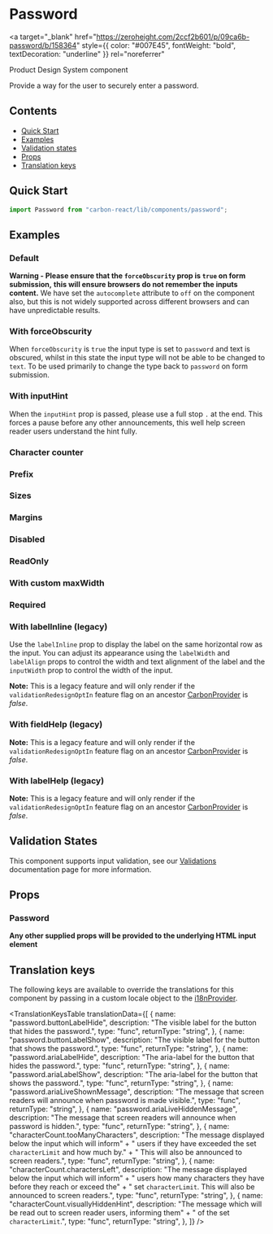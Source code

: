 

<Meta of={PasswordStories} />

# Password

<a
  target="_blank"
  href="https://zeroheight.com/2ccf2b601/p/09ca6b-password/b/158364"
  style={{ color: "#007E45", fontWeight: "bold", textDecoration: "underline" }}
  rel="noreferrer"
>
  Product Design System component
</a>

Provide a way for the user to securely enter a password.

## Contents

- [Quick Start](#quick-start)
- [Examples](#examples)
- [Validation states](#validation-states)
- [Props](#props)
- [Translation keys](#translation-keys)

## Quick Start

```javascript
import Password from "carbon-react/lib/components/password";
```

## Examples

### Default

**Warning - Please ensure that the `forceObscurity` prop is `true` on form submission,**
**this will ensure browsers do not remember the inputs content.**
We have set the `autocomplete` attribute to `off` on the component also, but this is not widely
supported across different browsers and can have unpredictable results.

<Canvas of={PasswordStories.Default} />

### With forceObscurity

When `forceObscurity` is `true` the input type is set to `password` and text is obscured, whilst in this state
the input type will not be able to be changed to `text`. To be used primarily to change the type back to
`password` on form submission.

<Canvas of={PasswordStories.ForceObscurity} />

### With inputHint

When the `inputHint` prop is passed, please use a full stop `.` at the end. This forces a pause
before any other announcements, this well help screen reader users understand the hint fully.

<Canvas of={PasswordStories.InputHint} />

### Character counter

<Canvas of={PasswordStories.CharacterCounter} />

### Prefix

<Canvas of={PasswordStories.Prefix} />

### Sizes

<Canvas of={PasswordStories.Sizes} />

### Margins

<Canvas of={PasswordStories.Margins} />

### Disabled

<Canvas of={PasswordStories.Disabled} />

### ReadOnly

<Canvas of={PasswordStories.ReadOnly} />

### With custom maxWidth

<Canvas of={PasswordStories.WithCustomMaxWidth} />

### Required

<Canvas of={PasswordStories.WithRequired} />

### With labelInline (legacy)

Use the `labelInline` prop to display the label on the same horizontal row as the input. You can adjust its appearance using the `labelWidth` and
`labelAlign` props to control the width and text alignment of the label and the `inputWidth` prop to control the width of the input.

**Note:** This is a legacy feature and will only render if the `validationRedesignOptIn` feature flag on an ancestor [CarbonProvider](../?path=/docs/carbon-provider--docs) is *false*.

<Canvas of={PasswordStories.WithLabelInline} />

<Canvas of={PasswordStories.WithLabelAlign} />

### With fieldHelp (legacy)

**Note:** This is a legacy feature and will only render if the `validationRedesignOptIn` feature flag on an ancestor [CarbonProvider](../?path=/docs/carbon-provider--docs) is *false*.

<Canvas of={PasswordStories.WithFieldHelp} />

### With labelHelp (legacy)

**Note:** This is a legacy feature and will only render if the `validationRedesignOptIn` feature flag on an ancestor [CarbonProvider](../?path=/docs/carbon-provider--docs) is *false*.

<Canvas of={PasswordStories.WithLabelHelp} />

## Validation States

This component supports input validation, see our [Validations](../?path=/docs/documentation-validations--docs) documentation page for more information.

## Props

### Password

<ArgTypes of={PasswordStories} />

**Any other supplied props will be provided to the underlying HTML input element**

## Translation keys

The following keys are available to override the translations for this component by passing in a custom locale object to the
[i18nProvider](../?path=/docs/documentation-i18n--docs).

<TranslationKeysTable
  translationData={[
    {
      name: "password.buttonLabelHide",
      description:
        "The visible label for the button that hides the password.",
      type: "func",
      returnType: "string",
    },
    {
      name: "password.buttonLabelShow",
      description:
        "The visible label for the button that shows the password.",
      type: "func",
      returnType: "string",
    },
    {
      name: "password.ariaLabelHide",
      description:
        "The aria-label for the button that hides the password.",
      type: "func",
      returnType: "string",
    },
    {
      name: "password.ariaLabelShow",
      description:
        "The aria-label for the button that shows the password.",
      type: "func",
      returnType: "string",
    },
    {
      name: "password.ariaLiveShownMessage",
      description:
        "The message that screen readers will announce when password is made visible.",
      type: "func",
      returnType: "string",
    },
    {
      name: "password.ariaLiveHiddenMessage",
      description:
        "The message that screen readers will announce when password is hidden.",
      type: "func",
      returnType: "string",
    },
         {
      name: "characterCount.tooManyCharacters",
      description:
        "The message displayed below the input which will inform" +
        " users if they have exceeded the set `characterLimit` and how much by." +
        " This will also be announced to screen readers.",
      type: "func",
      returnType: "string",
    },
    {
      name: "characterCount.charactersLeft",
      description:
        "The message displayed below the input which will inform" +
        " users how many characters they have before they reach or exceed the" +
        " set `characterLimit`. This will also be announced to screen readers.",
      type: "func",
      returnType: "string",
    },
    {
      name: "characterCount.visuallyHiddenHint",
      description:
        "The message which will be read out to screen reader users, informing them" +
        " of the set `characterLimit`.",
      type: "func",
      returnType: "string",
    },
  ]}
/>